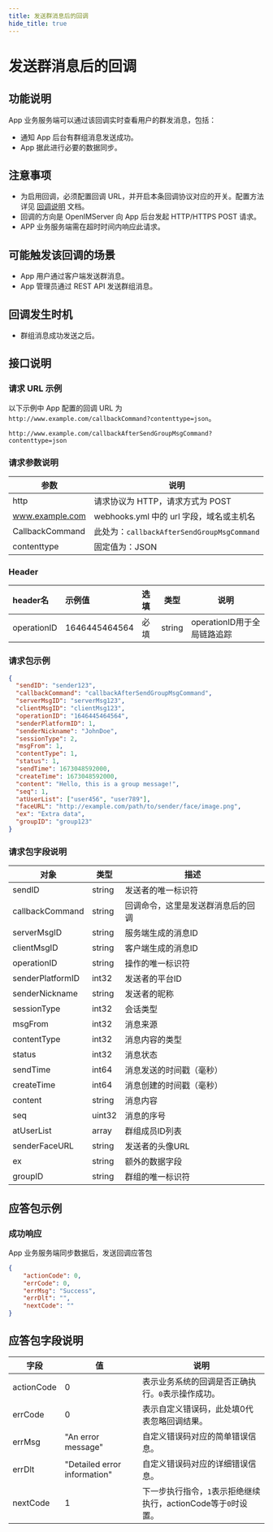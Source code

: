 ```yaml
---
title: 发送群消息后的回调
hide_title: true
---
```


# 发送群消息后的回调

## 功能说明
App 业务服务端可以通过该回调实时查看用户的群发消息，包括：
- 通知 App 后台有群组消息发送成功。
- App 据此进行必要的数据同步。

## 注意事项
- 为启用回调，必须配置回调 URL，并开启本条回调协议对应的开关。配置方法详见 [回调说明](../introduction) 文档。
- 回调的方向是 OpenIMServer 向 App 后台发起 HTTP/HTTPS POST 请求。
- APP 业务服务端需在超时时间内响应此请求。

## 可能触发该回调的场景
- App 用户通过客户端发送群消息。
- App 管理员通过 REST API 发送群组消息。


## 回调发生时机
- 群组消息成功发送之后。

## 接口说明

### 请求 URL 示例
以下示例中 App 配置的回调 URL 为 `http://www.example.com/callbackCommand?contenttype=json`。
```plaintext
http://www.example.com/callbackAfterSendGroupMsgCommand?contenttype=json
```

### 请求参数说明

| 参数            | 说明                                              |
| --------------- | ------------------------------------------------- |
| http            | 请求协议为 HTTP，请求方式为 POST                  |
| www.example.com | webhooks.yml 中的 url 字段，域名或主机名 |
| CallbackCommand | 此处为：`callbackAfterSendGroupMsgCommand`        |
| contenttype     | 固定值为：JSON                                    |

### Header
| header名     | 示例值           | 选填  | 类型     | 说明                  |
|:------------|:--------------|:----|--------|---------------------|
| operationID | 1646445464564 | 必填  | string | operationID用于全局链路追踪 |

### 请求包示例
```json
{
  "sendID": "sender123",
  "callbackCommand": "callbackAfterSendGroupMsgCommand",
  "serverMsgID": "serverMsg123",
  "clientMsgID": "clientMsg123",
  "operationID": "1646445464564",
  "senderPlatformID": 1,
  "senderNickname": "JohnDoe",
  "sessionType": 2,
  "msgFrom": 1,
  "contentType": 1,
  "status": 1,
  "sendTime": 1673048592000,
  "createTime": 1673048592000,
  "content": "Hello, this is a group message!",
  "seq": 1,
  "atUserList": ["user456", "user789"],
  "faceURL": "http://example.com/path/to/sender/face/image.png",
  "ex": "Extra data",
  "groupID": "group123"
}
```


### 请求包字段说明

| 对象             | 类型   | 描述                               |
| ---------------- | ------ | ---------------------------------- |
| sendID           | string | 发送者的唯一标识符                 |
| callbackCommand  | string | 回调命令，这里是发送群消息后的回调 |
| serverMsgID      | string | 服务端生成的消息ID                 |
| clientMsgID      | string | 客户端生成的消息ID                 |
| operationID      | string | 操作的唯一标识符                   |
| senderPlatformID | int32  | 发送者的平台ID                     |
| senderNickname   | string | 发送者的昵称                       |
| sessionType      | int32  | 会话类型                           |
| msgFrom          | int32  | 消息来源                           |
| contentType      | int32  | 消息内容的类型                     |
| status           | int32  | 消息状态                           |
| sendTime         | int64  | 消息发送的时间戳（毫秒）           |
| createTime       | int64  | 消息创建的时间戳（毫秒）           |
| content          | string | 消息内容                           |
| seq              | uint32 | 消息的序号                         |
| atUserList       | array  | 群组成员ID列表                     |
| senderFaceURL    | string | 发送者的头像URL                    |
| ex               | string | 额外的数据字段                     |
| groupID          | string | 群组的唯一标识符                   |

## 应答包示例

### 成功响应
App 业务服务端同步数据后，发送回调应答包
```json
{
    "actionCode": 0,
    "errCode": 0,
    "errMsg": "Success",
    "errDlt": "",
    "nextCode": ""
}
```


## 应答包字段说明
| 字段         | 值                           | 说明                                       |
|-------------|------------------------------|------------------------------------------|
| actionCode  | 0                            | 表示业务系统的回调是否正确执行。`0`表示操作成功。     |
| errCode     | 0                            | 表示自定义错误码，此处填0代表忽略回调结果。|
| errMsg      | "An error message"           | 自定义错误码对应的简单错误信息。|
| errDlt      | "Detailed error information" | 自定义错误码对应的详细错误信息。|
| nextCode    | 1                            | 下一步执行指令，`1`表示拒绝继续执行，actionCode等于`0`时设置。|

